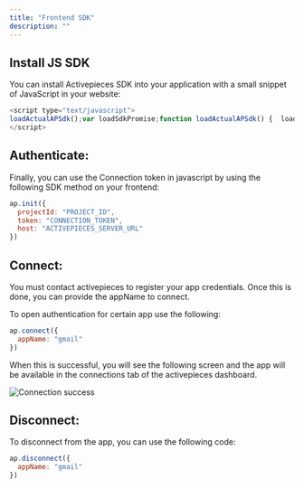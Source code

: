 ```yaml
---
title: "Frontend SDK"
description: ""
---
```



## Install JS SDK

You can install Activepieces SDK into your application with a small snippet of JavaScript in your website:

```javascript
<script type="text/javascript">
loadActualAPSdk();var loadSdkPromise;function loadActualAPSdk() {  loadSdkPromise = new Promise((resolve, reject) => {    const scriptTag = document.createElement('script');    scriptTag.src = 'https://cdn.activepieces.com/sdk/ap-sdk.js';    scriptTag.onload = () => {      setApInWindow();      resolve();    };    scriptTag.onerror = (err) => {      reject(err);    };    scriptTag.async = true;    document.head.append(scriptTag);  });}function setApInWindow() {  const apSdk = document.createElement('ap-sdk');  document.body.append(apSdk);  window.ap = apSdk;}ap = {};const methodNames = ['init', 'connect', 'disconnect', 'isConnected', 'getConnection'];for (const method of methodNames) {  ap[method] = (...args) => {    return new Promise((resolve, reject) => {      loadSdkPromise.then(        () => {          window.ap[method](...args).then(            (val) => resolve(val),            (err) => reject(err)          );        },        (err) => reject(err)      );    });  };}
</script>
```

## Authenticate:

Finally, you can use the Connection token in javascript by using the following SDK method on your frontend:

```javascript
ap.init({
  projectId: "PROJECT_ID",
  token: "CONNECTION_TOKEN",
  host: "ACTIVEPIECES_SERVER_URL"
})
```

## Connect:

<Warning>
You must contact activepieces to register your app credentials. Once this is done, you can provide the appName to connect.
</Warning>

To open authentication for certain app use the following:

```javascript
ap.connect({
  appName: "gmail"
})
```

When this is successful, you will see the following screen and the app will be available in the connections tab of the activepieces dashboard.

![Connection success](../resources/screenshots/multi-tenancy-connection-success.png)


## Disconnect:

To disconnect from the app, you can use the following code:

```javascript
ap.disconnect({
  appName: "gmail"
})
```
